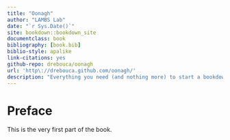```yaml
--- 
title: "Oonagh"
author: "LAMBS Lab"
date: "`r Sys.Date()`"
site: bookdown::bookdown_site
documentclass: book
bibliography: [book.bib]
biblio-style: apalike
link-citations: yes
github-repo: drebouca/oonagh
url: 'http\://drebouca.github.com/oonagh/'
description: "Everything you need (and nothing more) to start a bookdown book."
---
```


# Preface {-}

This is the very first part of the book.
